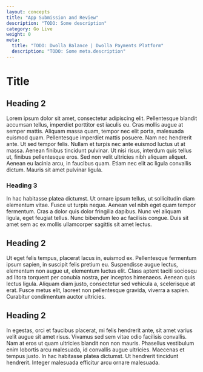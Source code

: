 ```yaml
---
layout: concepts
title: "App Submission and Review"
description: "TODO: Some description"
category: Go Live
weight: 0
meta:
  title: "TODO: Dwolla Balance | Dwolla Payments Platform"
  description: "TODO: Some meta.description"
---
```


# Title

## Heading 2

Lorem ipsum dolor sit amet, consectetur adipiscing elit. Pellentesque blandit accumsan tellus, imperdiet porttitor est iaculis eu. Cras mollis augue at semper mattis. Aliquam massa quam, tempor nec elit porta, malesuada euismod quam. Pellentesque imperdiet mattis posuere. Nam nec hendrerit ante. Ut sed tempor felis. Nullam et turpis nec ante euismod luctus ut at massa. Aenean finibus tincidunt pulvinar. Ut nisi risus, interdum quis tellus ut, finibus pellentesque eros. Sed non velit ultricies nibh aliquam aliquet. Aenean eu lacinia arcu, in faucibus quam. Etiam nec elit ac ligula convallis dictum. Mauris sit amet pulvinar ligula.

### Heading 3

In hac habitasse platea dictumst. Ut ornare ipsum tellus, ut sollicitudin diam elementum vitae. Fusce ut turpis neque. Aenean vel nibh eget quam tempor fermentum. Cras a dolor quis dolor fringilla dapibus. Nunc vel aliquam ligula, eget feugiat tellus. Nunc bibendum leo ac facilisis congue. Duis sit amet sem ac ex mollis ullamcorper sagittis sit amet lectus.

## Heading 2

Ut eget felis tempus, placerat lacus in, euismod ex. Pellentesque fermentum ipsum sapien, in suscipit felis pretium eu. Suspendisse augue lectus, elementum non augue ut, elementum luctus elit. Class aptent taciti sociosqu ad litora torquent per conubia nostra, per inceptos himenaeos. Aenean quis lectus ligula. Aliquam diam justo, consectetur sed vehicula a, scelerisque at erat. Fusce metus elit, laoreet non pellentesque gravida, viverra a sapien. Curabitur condimentum auctor ultricies.

## Heading 2

In egestas, orci et faucibus placerat, mi felis hendrerit ante, sit amet varius velit augue sit amet risus. Vivamus sed sem vitae odio facilisis convallis. Nam at eros ut quam ultricies blandit non non mauris. Phasellus vestibulum enim lobortis arcu malesuada, id convallis augue ultricies. Maecenas et tempus justo. In hac habitasse platea dictumst. Ut hendrerit tincidunt hendrerit. Integer malesuada efficitur arcu ornare malesuada.
